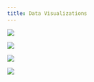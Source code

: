 ```yaml
---
title: Data Visualizations
---
```


::: {.column-screen}
![](2_Apple Card_tweets_by_label.png)
:::

::: {.column-screen}
![](2_ImageNet Roulette_tweets_by_label.png)
:::

::: {.column-screen}
![](2_Portrait AI_tweets_by_label.png)
:::

::: {.column-screen}
![](2_tweets_by_label.png)
:::
